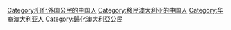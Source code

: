 [[Category:归化外国公民的中国人|Category:归化外国公民的中国人]]
[[Category:移民澳大利亚的中国人|Category:移民澳大利亚的中国人]]
[[Category:华裔澳大利亚人‎|Category:华裔澳大利亚人‎]]
[[Category:歸化澳大利亞公民|Category:歸化澳大利亞公民]]